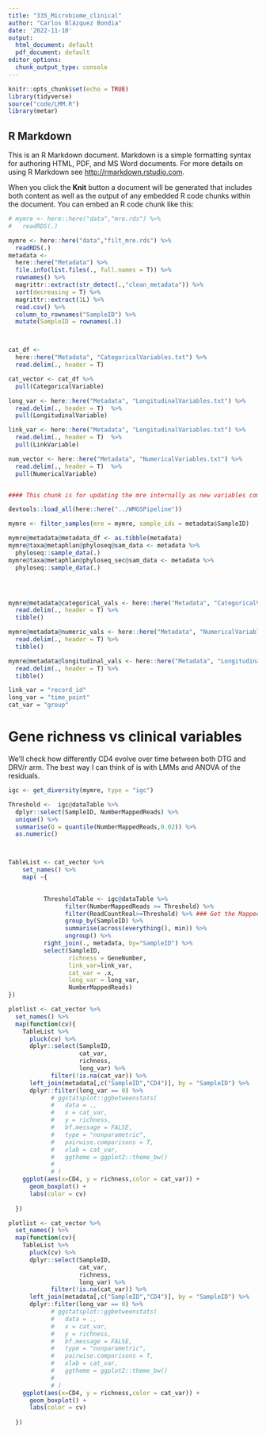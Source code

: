 ```yaml
---
title: "335_Microbiome_clinical"
author: "Carlos Blázquez Bondia"
date: '2022-11-10'
output:
  html_document: default
  pdf_document: default
editor_options:
  chunk_output_type: console
---
```


```r
knitr::opts_chunk$set(echo = TRUE)
library(tidyverse)
source("code/LMM.R")
library(metar)
```

## R Markdown

This is an R Markdown document. Markdown is a simple formatting syntax for authoring HTML, PDF, and MS Word documents. For more details on using R Markdown see <http://rmarkdown.rstudio.com>.

When you click the **Knit** button a document will be generated that includes both content as well as the output of any embedded R code chunks within the document. You can embed an R code chunk like this:

```r

# mymre <- here::here("data","mre.rds") %>%
#   readRDS(.)

mymre <- here::here("data","filt_mre.rds") %>%
  readRDS(.)
metadata <- 
  here::here("Metadata") %>% 
  file.info(list.files(., full.names = T)) %>%
  rownames() %>% 
  magrittr::extract(str_detect(.,"clean_metadata")) %>% 
  sort(decreasing = T) %>% 
  magrittr::extract(1L) %>% 
  read.csv() %>% 
  column_to_rownames("SampleID") %>% 
  mutate(SampleID = rownames(.))



cat_df <- 
  here::here("Metadata", "CategoricalVariables.txt") %>% 
  read.delim(., header = T)

cat_vector <- cat_df %>% 
  pull(CategoricalVariable)

long_var <- here::here("Metadata", "LongitudinalVariables.txt") %>%
  read.delim(., header = T)  %>% 
  pull(LongitudinalVariable)

link_var <- here::here("Metadata", "LongitudinalVariables.txt") %>%
  read.delim(., header = T)  %>% 
  pull(LinkVariable)

num_vector <- here::here("Metadata", "NumericalVariables.txt") %>%
  read.delim(., header = T)  %>% 
  pull(NumericalVariable)



```



```r

#### This chunk is for updating the mre internally as new variables come out. Once the final mre is done this chunk will be removed.

devtools::load_all(here::here("../WMGSPipeline"))

mymre <- filter_samples(mre = mymre, sample_ids = metadata$SampleID)

mymre@metadata@metadata_df <- as.tibble(metadata) 
mymre@taxa@metaphlan@phyloseq@sam_data <- metadata %>%
  phyloseq::sample_data(.)
mymre@taxa@metaphlan@phyloseq_sec@sam_data <- metadata %>%
  phyloseq::sample_data(.)




mymre@metadata@categorical_vals <- here::here("Metadata", "CategoricalVariables.txt") %>% 
  read.delim(., header = T) %>% 
  tibble()

mymre@metadata@numeric_vals <- here::here("Metadata", "NumericalVariables.txt") %>% 
  read.delim(., header = T) %>% 
  tibble()

mymre@metadata@longitudinal_vals <- here::here("Metadata", "LongitudinalVariables.txt") %>% 
  read.delim(., header = T) %>% 
  tibble()

link_var = "record_id"
long_var = "time_point"
cat_var = "group"


```

# Gene richness vs clinical variables

We'll check how differently CD4 evolve over time between both DTG and DRV/r arm. The best way I can think of is with LMMs and ANOVA of the residuals.

```r

igc <- get_diversity(mymre, type = "igc")

Threshold <-  igc@dataTable %>%
  dplyr::select(SampleID, NumberMappedReads) %>%
  unique() %>%
  summarise(Q = quantile(NumberMappedReads,0.02)) %>% 
  as.numeric()



TableList <- cat_vector %>%
    set_names() %>%
    map( ~{

        
          ThresholdTable <- igc@dataTable %>%
                filter(NumberMappedReads >= Threshold) %>%
                filter(ReadCountReal>=Threshold) %>% ### Get the Mapped Read count (per-sample) just above the threshold
                group_by(SampleID) %>%
                summarise(across(everything(), min)) %>%
                ungroup() %>%
          right_join(., metadata, by="SampleID") %>%
          select(SampleID,
                 richness = GeneNumber,
                 link_var=link_var,
                 cat_var = .x,
                 long_var = long_var,
                 NumberMappedReads)
})


```

```r

plotlist <- cat_vector %>% 
  set_names() %>% 
  map(function(cv){
    TableList %>%
      pluck(cv) %>% 
      dplyr::select(SampleID,
                    cat_var,
                    richness, 
                    long_var) %>%
            filter(!is.na(cat_var)) %>%
      left_join(metadata[,c("SampleID","CD4")], by = "SampleID") %>% 
      dplyr::filter(long_var == 0) %>% 
            # ggstatsplot::ggbetweenstats(
            #   data = .,
            #   x = cat_var,
            #   y = richness,
            #   bf.message = FALSE,
            #   type = "nonparametric",
            #   pairwise.comparisons = T,
            #   xlab = cat_var, 
            #   ggtheme = ggplot2::theme_bw()
            #   
            # )
    ggplot(aes(x=CD4, y = richness,color = cat_var)) +
      geom_boxplot() +
      labs(color = cv)
      
  })
```

```r

plotlist <- cat_vector %>% 
  set_names() %>% 
  map(function(cv){
    TableList %>%
      pluck(cv) %>% 
      dplyr::select(SampleID,
                    cat_var,
                    richness, 
                    long_var) %>%
            filter(!is.na(cat_var)) %>%
      left_join(metadata[,c("SampleID","CD4")], by = "SampleID") %>% 
      dplyr::filter(long_var == 0) %>% 
            # ggstatsplot::ggbetweenstats(
            #   data = .,
            #   x = cat_var,
            #   y = richness,
            #   bf.message = FALSE,
            #   type = "nonparametric",
            #   pairwise.comparisons = T,
            #   xlab = cat_var, 
            #   ggtheme = ggplot2::theme_bw()
            #   
            # )
    ggplot(aes(x=CD4, y = richness,color = cat_var)) +
      geom_boxplot() +
      labs(color = cv)
      
  })
```
